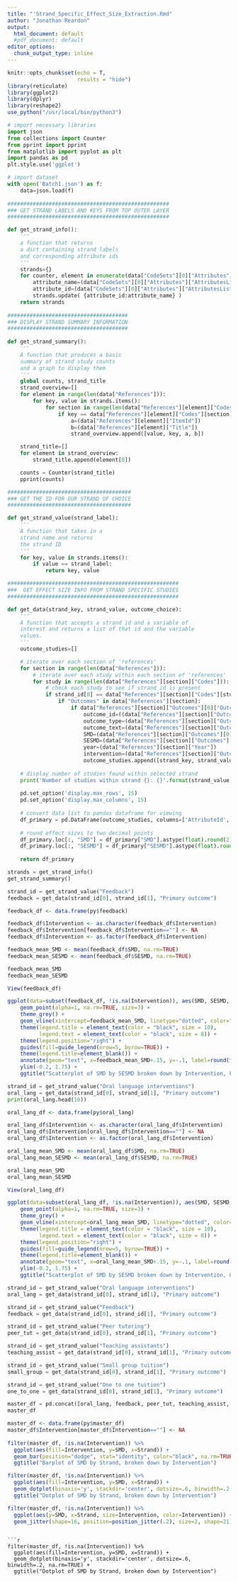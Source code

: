 ```yaml
---
title: "'Strand_Specific_Effect_Size_Extraction.Rmd"
author: "Jonathan Reardon"
output:
  html_document: default
  #pdf_document: default
editor_options:
  chunk_output_type: inline
---
```


```r
knitr::opts_chunk$set(echo = T,
                      results = "hide")
library(reticulate)
library(ggplot2)
library(dplyr)
library(reshape2)
use_python("/usr/local/bin/python3")
```

```python
# import necessary libraries
import json
from collections import Counter
from pprint import pprint
from matplotlib import pyplot as plt
import pandas as pd
plt.style.use('ggplot')

# import dataset
with open('Batch1.json') as f:
    data=json.load(f)
    
###################################################
### GET STRAND LABELS AND KEYS FROM TOP OUTER LAYER
###################################################

def get_strand_info():
    ''' 
    a function that returns
    a dict containing strand labels
    and corresponding attribute ids
    '''
    strands={}
    for counter, element in enumerate(data["CodeSets"][0]["Attributes"]["AttributesList"]):
        attribute_name=(data["CodeSets"][0]["Attributes"]["AttributesList"][counter]["AttributeName"])
        attribute_id=(data["CodeSets"][0]["Attributes"]["AttributesList"][counter]["AttributeId"])
        strands.update( {attribute_id:attribute_name} )
    return strands
    
######################################
### DISPLAY STRAND SUMMARY INFORMATION 
######################################
    
def get_strand_summary():
    '''
    A function that produces a basic
    summary of strand study counts
    and a graph to display them
    '''
    global counts, strand_title
    strand_overview=[]
    for element in range(len(data["References"])):
        for key, value in strands.items():
            for section in range(len(data["References"][element]["Codes"])):
                if key == data["References"][element]["Codes"][section]["AttributeId"]:
                    a=(data["References"][element]["ItemId"])
                    b=(data["References"][element]["Title"])
                    strand_overview.append([value, key, a, b])

    strand_title=[]
    for element in strand_overview:
        strand_title.append(element[0])

    counts = Counter(strand_title) 
    pprint(counts)

#######################################
### GET THE ID FOR OUR STRAND OF CHOICE 
#######################################

def get_strand_value(strand_label):
    ''' 
    A function that takes in a 
    strand name and returns
    the strand ID
    '''
    for key, value in strands.items():
        if value == strand_label:
            return key, value

######################################################
###  GET EFFECT SIZE INFO FROM STRAND SPECIFIC STUDIES
######################################################

def get_data(strand_key, strand_value, outcome_choice):
    '''
    A function that accepts a strand id and a variable of
    interest and returns a list of that id and the variable
    values.
    '''
    outcome_studies=[] 

    # iterate over each section of 'references'
    for section in range(len(data["References"])):
        # iterate over each study within each section of 'references'
        for study in range(len(data["References"][section]["Codes"])):
            # check each study to see if strand id is present
            if strand_id[0] == data["References"][section]["Codes"][study]["AttributeId"]:
                if "Outcomes" in data["References"][section]:
                    if data["References"][section]["Outcomes"][0]["OutcomeText"] == outcome_choice:
                        outcome_id=((data["References"][section]["Outcomes"][0]["OutcomeId"]))
                        outcome_type=(data["References"][section]["Outcomes"][0]["ShortTitle"])
                        outcome_text=(data["References"][section]["Outcomes"][0]["OutcomeText"])
                        SMD=(data["References"][section]["Outcomes"][0]["SMD"])
                        SESMD=(data["References"][section]["Outcomes"][0]["SESMD"])
                        year=(data["References"][section]["Year"])
                        intervention=(data["References"][section]["Outcomes"][0]["InterventionText"])
                        outcome_studies.append([strand_key, strand_value, outcome_id, outcome_text, outcome_type, year, intervention, SMD, SESMD])
              
    # display number of studies found within selected strand
    print('Number of studies within strand {}: {}'.format(strand_value, len(outcome_studies)), "\n")
    
    pd.set_option('display.max_rows', 15)
    pd.set_option('display.max_columns', 15)
    
    # convert data list to pandas dataframe for viewing
    df_primary = pd.DataFrame(outcome_studies, columns=['AttributeId', 'Strand', 'OutcomeId', 'OutcomeType', 'ShortTitle', 'Year', 'Intervention', 'SMD', 'SESMD'])
    
    # round effect sizes to two decimal points
    df_primary.loc[:, "SMD"] = df_primary["SMD"].astype(float).round(2)
    df_primary.loc[:, "SESMD"] = df_primary["SESMD"].astype(float).round(2)
    
    return df_primary

strands = get_strand_info()
get_strand_summary()
```

```python
strand_id = get_strand_value("Feedback") 
feedback = get_data(strand_id[0], strand_id[1], "Primary outcome")
```

```r
feedback_df <- data.frame(py$feedback)

feedback_df$Intervention <- as.character(feedback_df$Intervention)
feedback_df$Intervention[feedback_df$Intervention==""] <- NA
feedback_df$Intervention <- as.factor(feedback_df$Intervention)

feedback_mean_SMD <- mean(feedback_df$SMD, na.rm=TRUE)
feedback_mean_SESMD <- mean(feedback_df$SESMD, na.rm=TRUE)

feedback_mean_SMD
feedback_mean_SESMD

View(feedback_df)
```
```r
ggplot(data=subset(feedback_df, !is.na(Intervention)), aes(SMD, SESMD, color=Intervention)) + 
    geom_point(alpha=1, na.rm=TRUE, size=3) +
    theme_grey() +
    geom_vline(xintercept=feedback_mean_SMD, linetype="dotted", color="black", size=1) +
    theme(legend.title = element_text(color = "black", size = 10),
          legend.text = element_text(color = "black", size = 8)) +
    theme(legend.position="right") +
    guides(fill=guide_legend(nrow=5, byrow=TRUE)) +
    theme(legend.title=element_blank()) +
    annotate(geom="text", x=feedback_mean_SMD+.15, y=-.1, label=round(feedback_mean_SMD, 2), color="black") +
    ylim(-0.2, 1.75) +
    ggtitle("Scatterplot of SMD by SESMD broken down by Intervention, Feedback strand only")
```

```python
strand_id = get_strand_value("Oral language interventions") 
oral_lang = get_data(strand_id[0], strand_id[1], "Primary outcome")
print(oral_lang.head(10))
```

```r
oral_lang_df <- data.frame(py$oral_lang)

oral_lang_df$Intervention <- as.character(oral_lang_df$Intervention)
oral_lang_df$Intervention[oral_lang_df$Intervention==""] <- NA
oral_lang_df$Intervention <- as.factor(oral_lang_df$Intervention)

oral_lang_mean_SMD <- mean(oral_lang_df$SMD, na.rm=TRUE)
oral_lang_mean_SESMD <- mean(oral_lang_df$SESMD, na.rm=TRUE)

oral_lang_mean_SMD
oral_lang_mean_SESMD

View(oral_lang_df)
```

```r

ggplot(data=subset(oral_lang_df, !is.na(Intervention)), aes(SMD, SESMD, color=Intervention)) + 
    geom_point(alpha=1, na.rm=TRUE, size=3) +
    theme_grey() +
    geom_vline(xintercept=oral_lang_mean_SMD, linetype="dotted", color="black", size=1) +
    theme(legend.title = element_text(color = "black", size = 10),
          legend.text = element_text(color = "black", size = 8)) +
    theme(legend.position="right") +
    guides(fill=guide_legend(nrow=5, byrow=TRUE)) +
    theme(legend.title=element_blank()) +
    annotate(geom="text", x=oral_lang_mean_SMD+.15, y=-.1, label=round(oral_lang_mean_SMD, 2), color="black") +
    ylim(-0.2, 1.75) +
    ggtitle("Scatterplot of SMD by SESMD broken down by Intervention, Oral Language strand only")
```

```python
strand_id = get_strand_value("Oral language interventions") 
oral_lang = get_data(strand_id[0], strand_id[1], "Primary outcome")

strand_id = get_strand_value("Feedback") 
feedback = get_data(strand_id[0], strand_id[1], "Primary outcome")

strand_id = get_strand_value("Peer tutoring") 
peer_tut = get_data(strand_id[0], strand_id[1], "Primary outcome")

strand_id = get_strand_value("Teaching assistants") 
teaching_assist = get_data(strand_id[0], strand_id[1], "Primary outcome")

strand_id = get_strand_value("Small group tuition") 
small_group = get_data(strand_id[0], strand_id[1], "Primary outcome")

strand_id = get_strand_value("One to one tuition") 
one_to_one = get_data(strand_id[0], strand_id[1], "Primary outcome")

master_df = pd.concat([oral_lang, feedback, peer_tut, teaching_assist, small_group, one_to_one])
master_df
```

```r

master_df <- data.frame(py$master_df)
master_df$Intervention[master_df$Intervention==""] <- NA
           
filter(master_df, !is.na(Intervention)) %>%
  ggplot(aes(fill=Intervention, y=SMD, x=Strand)) +
  geom_bar(position="dodge", stat="identity", color="black", na.rm=TRUE) +
  ggtitle("Barplot of SMD by Strand, broken down by Intervention")

```


```r
filter(master_df, !is.na(Intervention)) %>%
  ggplot(aes(fill=Intervention, y=SMD, x=Strand)) +
  geom_dotplot(binaxis='y', stackdir='center', dotsize=.6, binwidth=.2, na.rm=TRUE) +
  ggtitle("Dotplot of SMD by Strand, broken down by Intervention")
```

```r
filter(master_df, !is.na(Intervention)) %>%
  ggplot(aes(y=SMD, x=Strand, size=Intervention, color=Intervention)) +
  geom_jitter(shape=16, position=position_jitter(.2), size=2, shape=21)
```
```

```r
filter(master_df, !is.na(Intervention)) %>%
  ggplot(aes(fill=Intervention, y=SMD, x=Strand)) +
  geom_dotplot(binaxis='y', stackdir='center', dotsize=.6, binwidth=.2, na.rm=TRUE) +
  ggtitle("Dotplot of SMD by Strand, broken down by Intervention")
```

